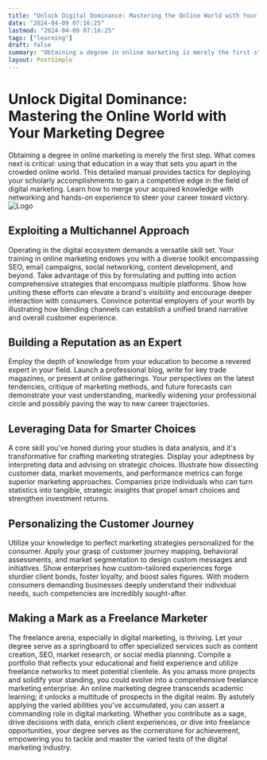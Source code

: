 ```yaml
---
title: "Unlock Digital Dominance: Mastering the Online World with Your Marketing Degree"
date: "2024-04-09 07:16:25"
lastmod: "2024-04-09 07:16:25"
tags: ["learning"]
draft: false
summary: "Obtaining a degree in online marketing is merely the first step. What comes next is critical: using that education in a way that sets you apart in the crowded online world. This detailed manual provides tactics for deploying your scholarly accomplishments to gain a competitive edge in the field of digital marketing. Learn how to merge your acquired knowledge with networking and hands-on experience to steer your career toward victory."
layout: PostSimple
---
```

# Unlock Digital Dominance: Mastering the Online World with Your Marketing Degree
Obtaining a degree in online marketing is merely the first step. What comes next is critical: using that education in a way that sets you apart in the crowded online world. This detailed manual provides tactics for deploying your scholarly accomplishments to gain a competitive edge in the field of digital marketing. Learn how to merge your acquired knowledge with networking and hands-on experience to steer your career toward victory.
<img alt="Logo" src="https://cdn.seniorsselection.com/src_image/19488e7ccb41d4a163032783c105c27c.webp"/>
## Exploiting a Multichannel Approach
Operating in the digital ecosystem demands a versatile skill set. Your training in online marketing endows you with a diverse toolkit encompassing SEO, email campaigns, social networking, content development, and beyond. Take advantage of this by formulating and putting into action comprehensive strategies that encompass multiple platforms. Show how uniting these efforts can elevate a brand's visibility and encourage deeper interaction with consumers. Convince potential employers of your worth by illustrating how blending channels can establish a unified brand narrative and overall customer experience.
## Building a Reputation as an Expert
Employ the depth of knowledge from your education to become a revered expert in your field. Launch a professional blog, write for key trade magazines, or present at online gatherings. Your perspectives on the latest tendencies, critique of marketing methods, and future forecasts can demonstrate your vast understanding, markedly widening your professional circle and possibly paving the way to new career trajectories.
## Leveraging Data for Smarter Choices
A core skill you've honed during your studies is data analysis, and it's transformative for crafting marketing strategies. Display your adeptness by interpreting data and advising on strategic choices. Illustrate how dissecting customer data, market movements, and performance metrics can forge superior marketing approaches. Companies prize individuals who can turn statistics into tangible, strategic insights that propel smart choices and strengthen investment returns.
## Personalizing the Customer Journey
Utilize your knowledge to perfect marketing strategies personalized for the consumer. Apply your grasp of customer journey mapping, behavioral assessments, and market segmentation to design custom messages and initiatives. Show enterprises how custom-tailored experiences forge sturdier client bonds, foster loyalty, and boost sales figures. With modern consumers demanding businesses deeply understand their individual needs, such competencies are incredibly sought-after.
## Making a Mark as a Freelance Marketer
The freelance arena, especially in digital marketing, is thriving. Let your degree serve as a springboard to offer specialized services such as content creation, SEO, market research, or social media planning. Compile a portfolio that reflects your educational and field experience and utilize freelance networks to meet potential clientele. As you amass more projects and solidify your standing, you could evolve into a comprehensive freelance marketing enterprise.
An online marketing degree transcends academic learning; it unlocks a multitude of prospects in the digital realm. By astutely applying the varied abilities you've accumulated, you can assert a commanding role in digital marketing. Whether you contribute as a sage, drive decisions with data, enrich client experiences, or dive into freelance opportunities, your degree serves as the cornerstone for achievement, empowering you to tackle and master the varied tests of the digital marketing industry.
        